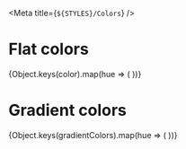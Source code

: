 

<Meta title={`${STYLES}/Colors`} />

# Flat colors

<ColorPalette>
  {Object.keys(color).map(hue => (
    <ColorItem title={hue} key={`palette-flat-${hue}`} subtitle={`color.${hue}`} colors={[color[hue]]} />
  ))}
</ColorPalette>

# Gradient colors

<ColorPalette>
  {Object.keys(gradientColors).map(hue => (
    <ColorItem title={hue} key={`palette-gradients-${hue}`} subtitle={`gradientColors.${hue}`} colors={[gradientColors[hue]]} />
  ))}
</ColorPalette>
